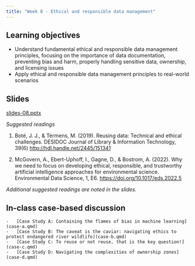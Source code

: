 ```yaml
---
title: "Week 8 - Ethical and responsible data management"
---
```


## Learning objectives

-   Understand fundamental ethical and responsible data management principles, focusing on the importance of data documentation, preventing bias and harm, properly handling sensitive data, ownership, and licensing issues
-   Apply ethical and responsible data management principles to real-world scenarios

## Slides

[slides-08.pptx](slides-08.pptx)

*Suggested readings*

1.  Boté, J. J., & Térmens, M. (2019). Reusing data: Technical and ethical challenges. DESIDOC Journal of Library & Information Technology, 39(6) <http://hdl.handle.net/2445/151341>

2.  McGovern, A., Ebert-Uphoff, I., Gagne, D., & Bostrom, A. (2022). Why we need to focus on developing ethical, responsible, and trustworthy artificial intelligence approaches for environmental science. Environmental Data Science, 1, E6. <https://doi.org/10.1017/eds.2022.5>

*Additional suggested readings are noted in the slides.*

## In-class case-based discussion

    -   [Case Study A: Containing the flames of bias in machine learning](case-a.qmd)
    -   [Case Study B: The caveat is the caviar: navigating ethics to protect endangered river wildlife](case-b.qmd)
    -   [Case Study C: To reuse or not reuse, that is the key question!](case-c.qmd)
    -   [Case Study D: Navigating the complexities of ownership zones](case-d.qmd)